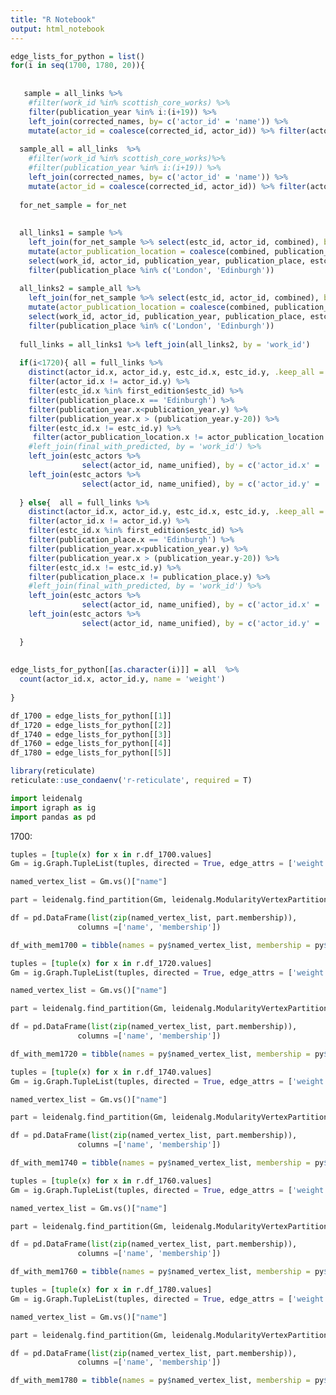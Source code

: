 ```yaml
---
title: "R Notebook"
output: html_notebook
---
```



```r
edge_lists_for_python = list()
for(i in seq(1700, 1780, 20)){
  
 
   sample = all_links %>% 
    #filter(work_id %in% scottish_core_works) %>% 
    filter(publication_year %in% i:(i+19)) %>% 
    left_join(corrected_names, by= c('actor_id' = 'name')) %>% 
    mutate(actor_id = coalesce(corrected_id, actor_id)) %>% filter(actor_id != 'X')
  
  sample_all = all_links  %>%
    #filter(work_id %in% scottish_core_works)%>% 
    #filter(publication_year %in% i:(i+19)) %>% 
    left_join(corrected_names, by= c('actor_id' = 'name')) %>% 
    mutate(actor_id = coalesce(corrected_id, actor_id)) %>% filter(actor_id != 'X')
  
  for_net_sample = for_net 
  
  
  all_links1 = sample %>% 
    left_join(for_net_sample %>% select(estc_id, actor_id, combined), by = c('estc_id', 'actor_id')) %>% 
    mutate(actor_publication_location = coalesce(combined, publication_place)) %>% 
    select(work_id, actor_id, publication_year, publication_place, estc_id,actor_publication_location) %>% 
    filter(publication_place %in% c('London', 'Edinburgh'))
  
  all_links2 = sample_all %>% 
    left_join(for_net_sample %>% select(estc_id, actor_id, combined), by = c('estc_id', 'actor_id')) %>% 
    mutate(actor_publication_location = coalesce(combined, publication_place)) %>% 
    select(work_id, actor_id, publication_year, publication_place, estc_id,actor_publication_location) %>% 
    filter(publication_place %in% c('London', 'Edinburgh'))
  
  full_links = all_links1 %>% left_join(all_links2, by = 'work_id')
  
  if(i<1720){ all = full_links %>% 
    distinct(actor_id.x, actor_id.y, estc_id.x, estc_id.y, .keep_all = T) %>% 
    filter(actor_id.x != actor_id.y) %>% 
    filter(estc_id.x %in% first_edition$estc_id) %>% 
    filter(publication_place.x == 'Edinburgh') %>% 
    filter(publication_year.x<publication_year.y) %>% 
    filter(publication_year.x > (publication_year.y-20)) %>% 
    filter(estc_id.x != estc_id.y) %>% 
     filter(actor_publication_location.x != actor_publication_location.y) %>% 
    #left_join(final_with_predicted, by = 'work_id') %>% 
    left_join(estc_actors %>% 
                select(actor_id, name_unified), by = c('actor_id.x' = 'actor_id')) %>% 
    left_join(estc_actors %>% 
                select(actor_id, name_unified), by = c('actor_id.y' = 'actor_id'))
  
  } else{  all = full_links %>% 
    distinct(actor_id.x, actor_id.y, estc_id.x, estc_id.y, .keep_all = T) %>% 
    filter(actor_id.x != actor_id.y) %>% 
    filter(estc_id.x %in% first_edition$estc_id) %>% 
    filter(publication_place.x == 'Edinburgh') %>% 
    filter(publication_year.x<publication_year.y) %>% 
    filter(publication_year.x > (publication_year.y-20)) %>% 
    filter(estc_id.x != estc_id.y) %>% 
    filter(publication_place.x != publication_place.y) %>% 
    #left_join(final_with_predicted, by = 'work_id') %>% 
    left_join(estc_actors %>% 
                select(actor_id, name_unified), by = c('actor_id.x' = 'actor_id')) %>% 
    left_join(estc_actors %>% 
                select(actor_id, name_unified), by = c('actor_id.y' = 'actor_id'))
  
  }
  
  
edge_lists_for_python[[as.character(i)]] = all  %>%
  count(actor_id.x, actor_id.y, name = 'weight') 
  
}


```

```r
df_1700 = edge_lists_for_python[[1]]
df_1720 = edge_lists_for_python[[2]]
df_1740 = edge_lists_for_python[[3]]
df_1760 = edge_lists_for_python[[4]]
df_1780 = edge_lists_for_python[[5]]
```

```r
library(reticulate)
reticulate::use_condaenv('r-reticulate', required = T)
```

```python

import leidenalg
import igraph as ig
import pandas as pd

```

1700:

```python
tuples = [tuple(x) for x in r.df_1700.values]
Gm = ig.Graph.TupleList(tuples, directed = True, edge_attrs = ['weight'])

named_vertex_list = Gm.vs()["name"]

part = leidenalg.find_partition(Gm, leidenalg.ModularityVertexPartition, weights = 'weight')

df = pd.DataFrame(list(zip(named_vertex_list, part.membership)),
               columns =['name', 'membership'])


```

```r

df_with_mem1700 = tibble(names = py$named_vertex_list, membership = py$part$membership)
```


```python
tuples = [tuple(x) for x in r.df_1720.values]
Gm = ig.Graph.TupleList(tuples, directed = True, edge_attrs = ['weight'])

named_vertex_list = Gm.vs()["name"]

part = leidenalg.find_partition(Gm, leidenalg.ModularityVertexPartition, weights = 'weight')

df = pd.DataFrame(list(zip(named_vertex_list, part.membership)),
               columns =['name', 'membership'])


```

```r

df_with_mem1720 = tibble(names = py$named_vertex_list, membership = py$part$membership)
```



```python
tuples = [tuple(x) for x in r.df_1740.values]
Gm = ig.Graph.TupleList(tuples, directed = True, edge_attrs = ['weight'])

named_vertex_list = Gm.vs()["name"]

part = leidenalg.find_partition(Gm, leidenalg.ModularityVertexPartition, weights = 'weight')

df = pd.DataFrame(list(zip(named_vertex_list, part.membership)),
               columns =['name', 'membership'])


```

```r

df_with_mem1740 = tibble(names = py$named_vertex_list, membership = py$part$membership)
```


```python
tuples = [tuple(x) for x in r.df_1760.values]
Gm = ig.Graph.TupleList(tuples, directed = True, edge_attrs = ['weight'])

named_vertex_list = Gm.vs()["name"]

part = leidenalg.find_partition(Gm, leidenalg.ModularityVertexPartition, weights = 'weight')

df = pd.DataFrame(list(zip(named_vertex_list, part.membership)),
               columns =['name', 'membership'])


```

```r

df_with_mem1760 = tibble(names = py$named_vertex_list, membership = py$part$membership)
```



```python
tuples = [tuple(x) for x in r.df_1780.values]
Gm = ig.Graph.TupleList(tuples, directed = True, edge_attrs = ['weight'])

named_vertex_list = Gm.vs()["name"]

part = leidenalg.find_partition(Gm, leidenalg.ModularityVertexPartition, weights = 'weight')

df = pd.DataFrame(list(zip(named_vertex_list, part.membership)),
               columns =['name', 'membership'])


```

```r

df_with_mem1780 = tibble(names = py$named_vertex_list, membership = py$part$membership)
```

